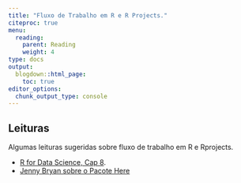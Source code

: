 ```yaml
---
title: "Fluxo de Trabalho em R e R Projects."
citeproc: true
menu: 
  reading:
    parent: Reading
    weight: 4
type: docs
output:
  blogdown::html_page:
    toc: true
editor_options: 
  chunk_output_type: console
---
```


## Leituras

Algumas leituras sugeridas sobre fluxo de trabalho em R e Rprojects. 

- [R for Data Science, Cap 8](https://r4ds.had.co.nz/workflow-projects.html?q=proje#where-does-your-analysis-live).
- [Jenny Bryan sobre o Pacote Here](https://www.tidyverse.org/blog/2017/12/workflow-vs-script/)


